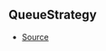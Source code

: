 ## QueueStrategy



- [Source](https://github.com/Androz2091/discord-player/blob/e6e6eb7/packages/utils/src/Queue.ts#L1)